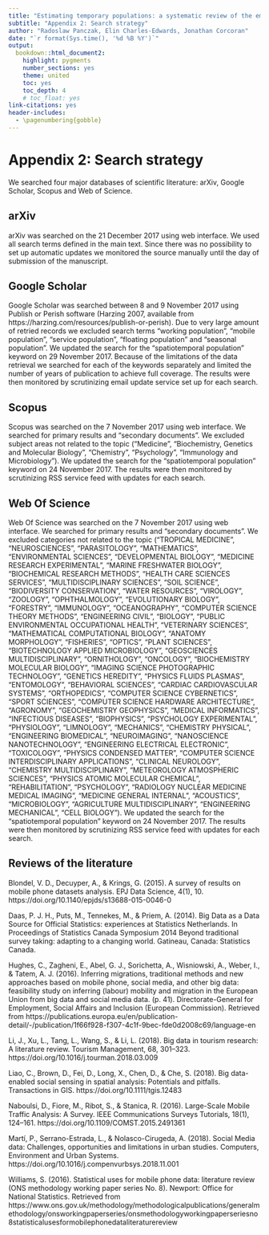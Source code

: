 ---
title: "Estimating temporary populations: a systematic review of the empirical literature"
subtitle: "Appendix 2: Search strategy"
author: "Radoslaw Panczak, Elin Charles-Edwards, Jonathan Corcoran"
date: "`r format(Sys.time(), '%d %B %Y')`"
output:
  bookdown::html_document2:
    highlight: pygments
    number_sections: yes
    theme: united
    toc: yes
    toc_depth: 4
    # toc_float: yes
link-citations: yes
header-includes: 
  - \pagenumbering{gobble}
---

# Appendix 2: Search strategy

We searched four major databases of scientific literature: arXiv, Google Scholar, Scopus and Web of Science. 

## arXiv 

arXiv was searched on the 21 December 2017 using web interface. We used all search terms defined in the main text. Since there was no possibility to set up automatic updates we monitored the source manually until the day of submission of the manuscript. 

## Google Scholar 

Google Scholar was searched between 8 and 9 November 2017 using Publish or Perish software (Harzing 2007, available from https://harzing.com/resources/publish-or-perish). Due to very large amount of retried records we excluded search terms "working population",	"mobile population", "service population",	"floating population" and "seasonal population". We updated the search for the "spatiotemporal population" keyword on 29 November 2017. Because of the limitations of the data retrieval we searched for each of the keywords separately and limited the number of years of publication to achieve full coverage. The results were then monitored by scrutinizing email update service set up for each search. 

## Scopus

Scopus was searched on the 7 November 2017 using web interface. We searched for primary results and "secondary documents". We excluded subject areas not related to the topic ("Medicine", "Biochemistry, Genetics and Molecular Biology", "Chemistry", "Psychology", "Immunology and Microbiology"). We updated the search for the "spatiotemporal population" keyword on 24 November 2017. The results were then monitored by scrutinizing RSS service feed with updates for each search. 

## Web Of Science 

Web Of Science was searched on the 7 November 2017 using web interface. We searched for primary results and "secondary documents". We excluded categories not related to the topic ("TROPICAL MEDICINE", "NEUROSCIENCES", "PARASITOLOGY", "MATHEMATICS", "ENVIRONMENTAL SCIENCES", "DEVELOPMENTAL BIOLOGY", "MEDICINE RESEARCH EXPERIMENTAL", "MARINE FRESHWATER BIOLOGY", "BIOCHEMICAL RESEARCH METHODS", "HEALTH CARE SCIENCES SERVICES", "MULTIDISCIPLINARY SCIENCES", "SOIL SCIENCE", "BIODIVERSITY CONSERVATION", "WATER RESOURCES", "VIROLOGY", "ZOOLOGY", "OPHTHALMOLOGY", "EVOLUTIONARY BIOLOGY", "FORESTRY", "IMMUNOLOGY", "OCEANOGRAPHY", "COMPUTER SCIENCE THEORY METHODS", "ENGINEERING CIVIL", "BIOLOGY", "PUBLIC ENVIRONMENTAL OCCUPATIONAL HEALTH", "VETERINARY SCIENCES", "MATHEMATICAL COMPUTATIONAL BIOLOGY", "ANATOMY MORPHOLOGY", "FISHERIES", "OPTICS", "PLANT SCIENCES", "BIOTECHNOLOGY APPLIED MICROBIOLOGY", "GEOSCIENCES MULTIDISCIPLINARY", "ORNITHOLOGY", "ONCOLOGY", "BIOCHEMISTRY MOLECULAR BIOLOGY", "IMAGING SCIENCE PHOTOGRAPHIC TECHNOLOGY", "GENETICS HEREDITY", "PHYSICS FLUIDS PLASMAS", "ENTOMOLOGY", "BEHAVIORAL SCIENCES", "CARDIAC CARDIOVASCULAR SYSTEMS", "ORTHOPEDICS", "COMPUTER SCIENCE CYBERNETICS", "SPORT SCIENCES", "COMPUTER SCIENCE HARDWARE ARCHITECTURE", "AGRONOMY", "GEOCHEMISTRY GEOPHYSICS", "MEDICAL INFORMATICS", "INFECTIOUS DISEASES", "BIOPHYSICS", "PSYCHOLOGY EXPERIMENTAL", "PHYSIOLOGY", "LIMNOLOGY", "MECHANICS", "CHEMISTRY PHYSICAL", "ENGINEERING BIOMEDICAL", "NEUROIMAGING", "NANOSCIENCE NANOTECHNOLOGY", "ENGINEERING ELECTRICAL ELECTRONIC", "TOXICOLOGY", "PHYSICS CONDENSED MATTER", "COMPUTER SCIENCE INTERDISCIPLINARY APPLICATIONS", "CLINICAL NEUROLOGY", "CHEMISTRY MULTIDISCIPLINARY", "METEOROLOGY ATMOSPHERIC SCIENCES", "PHYSICS ATOMIC MOLECULAR CHEMICAL", "REHABILITATION", "PSYCHOLOGY", "RADIOLOGY NUCLEAR MEDICINE MEDICAL IMAGING", "MEDICINE GENERAL INTERNAL", "ACOUSTICS", "MICROBIOLOGY", "AGRICULTURE MULTIDISCIPLINARY", "ENGINEERING MECHANICAL", "CELL BIOLOGY"). We updated the search for the "spatiotemporal population" keyword on 24 November 2017. The results were then monitored by scrutinizing RSS service feed with updates for each search. 

## Reviews of the literature 

Blondel, V. D., Decuyper, A., & Krings, G. (2015). A survey of results on mobile phone datasets analysis. EPJ Data Science, 4(1), 10. https://doi.org/10.1140/epjds/s13688-015-0046-0

Daas, P. J. H., Puts, M., Tennekes, M., & Priem, A. (2014). Big Data as a Data Source for Official Statistics: experiences at Statistics Netherlands. In Proceedings of Statistics Canada Symposium 2014 Beyond traditional survey taking: adapting to a changing world. Gatineau, Canada: Statistics Canada.

Hughes, C., Zagheni, E., Abel, G. J., Sorichetta, A., Wisniowski, A., Weber, I., & Tatem, A. J. (2016). Inferring migrations, traditional methods and new approaches based on mobile phone, social media, and other big data: feasibility study on inferring (labour) mobility and migration in the European Union from big data and social media data. (p. 41). Directorate-General for Employment, Social Affairs and Inclusion (European Commission). Retrieved from https://publications.europa.eu/en/publication-detail/-/publication/1f66f928-f307-4c1f-9bec-fde0d2008c69/language-en

Li, J., Xu, L., Tang, L., Wang, S., & Li, L. (2018). Big data in tourism research: A literature review. Tourism Management, 68, 301–323. https://doi.org/10.1016/j.tourman.2018.03.009

Liao, C., Brown, D., Fei, D., Long, X., Chen, D., & Che, S. (2018). Big data-enabled social sensing in spatial analysis: Potentials and pitfalls. Transactions in GIS. https://doi.org/10.1111/tgis.12483

Naboulsi, D., Fiore, M., Ribot, S., & Stanica, R. (2016). Large-Scale Mobile Traffic Analysis: A Survey. IEEE Communications Surveys Tutorials, 18(1), 124–161. https://doi.org/10.1109/COMST.2015.2491361

Martí, P., Serrano-Estrada, L., & Nolasco-Cirugeda, A. (2018). Social Media data: Challenges, opportunities and limitations in urban studies. Computers, Environment and Urban Systems. https://doi.org/10.1016/j.compenvurbsys.2018.11.001

Williams, S. (2016). Statistical uses for mobile phone data: literature review (ONS methodology working paper series No. 8). Newport: Office for National Statistics. Retrieved from https://www.ons.gov.uk/methodology/methodologicalpublications/generalmethodology/onsworkingpaperseries/onsmethodologyworkingpaperseriesno8statisticalusesformobilephonedataliteraturereview



